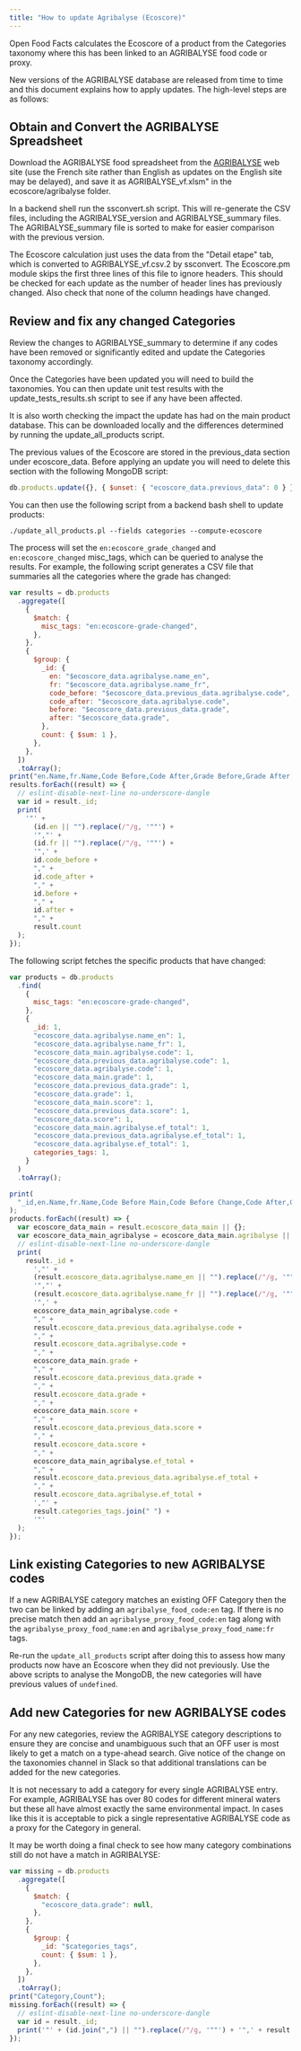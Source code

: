 ```yaml
---
title: "How to update Agribalyse (Ecoscore)"
---
```


Open Food Facts calculates the Ecoscore of a product from the Categories taxonomy where this has been linked to an AGRIBALYSE food code or proxy.

New versions of the AGRIBALYSE database are released from time to time and this document explains how to apply updates. The high-level steps are as follows:

## Obtain and Convert the AGRIBALYSE Spreadsheet

Download the AGRIBALYSE food spreadsheet from the [AGRIBALYSE](https://doc.agribalyse.fr/documentation/acces-donnees) web site (use the French site rather than English as updates on the English site may be delayed), and save it as AGRIBALYSE_vf.xlsm" in the ecoscore/agribalyse folder.

In a backend shell run the ssconvert.sh script. This will re-generate the CSV files, including the AGRIBALYSE_version and AGRIBALYSE_summary files. The AGRIBALYSE_summary file is sorted to make for easier comparison with the previous version.

The Ecoscore calculation just uses the data from the "Detail etape" tab, which is converted to AGRIBALYSE_vf.csv.2 by ssconvert. The Ecoscore.pm module skips the first three lines of this file to ignore headers. This should be checked for each update as the number of header lines has previously changed. Also check that none of the column headings have changed.

## Review and fix any changed Categories

Review the changes to AGRIBALYSE_summary to determine if any codes have been removed or significantly edited and update the Categories taxonomy accordingly.

Once the Categories have been updated you will need to build the taxonomies. You can then update unit test results with the update_tests_results.sh script to see if any have been affected.

It is also worth checking the impact the update has had on the main product database. This can be downloaded locally and the differences determined by running the update_all_products script.

The previous values of the Ecoscore are stored in the previous_data section under ecoscore_data. Before applying an update you will need to delete this section with the following MongoDB script:

```js title="Review and fix any changed Categories"
db.products.update({}, { $unset: { "ecoscore_data.previous_data": 0 } });
```

You can then use the following script from a backend bash shell to update products:

``` title="Review and fix any changed Categories"
./update_all_products.pl --fields categories --compute-ecoscore
```

The process will set the `en:ecoscore_grade_changed` and `en:ecoscore_changed` misc_tags, which can be queried to analyse the results. For example, the following script generates a CSV file that summaries all the categories where the grade has changed:

```js title="Review and fix any changed Categories"
var results = db.products
  .aggregate([
    {
      $match: {
        misc_tags: "en:ecoscore-grade-changed",
      },
    },
    {
      $group: {
        _id: {
          en: "$ecoscore_data.agribalyse.name_en",
          fr: "$ecoscore_data.agribalyse.name_fr",
          code_before: "$ecoscore_data.previous_data.agribalyse.code",
          code_after: "$ecoscore_data.agribalyse.code",
          before: "$ecoscore_data.previous_data.grade",
          after: "$ecoscore_data.grade",
        },
        count: { $sum: 1 },
      },
    },
  ])
  .toArray();
print("en.Name,fr.Name,Code Before,Code After,Grade Before,Grade After,Count");
results.forEach((result) => {
  // eslint-disable-next-line no-underscore-dangle
  var id = result._id;
  print(
    '"' +
      (id.en || "").replace(/"/g, '""') +
      '","' +
      (id.fr || "").replace(/"/g, '""') +
      '",' +
      id.code_before +
      "," +
      id.code_after +
      "," +
      id.before +
      "," +
      id.after +
      "," +
      result.count
  );
});
```

The following script fetches the specific products that have changed:

```js title="Review and fix any changed Categories"
var products = db.products
  .find(
    {
      misc_tags: "en:ecoscore-grade-changed",
    },
    {
      _id: 1,
      "ecoscore_data.agribalyse.name_en": 1,
      "ecoscore_data.agribalyse.name_fr": 1,
      "ecoscore_data_main.agribalyse.code": 1,
      "ecoscore_data.previous_data.agribalyse.code": 1,
      "ecoscore_data.agribalyse.code": 1,
      "ecoscore_data_main.grade": 1,
      "ecoscore_data.previous_data.grade": 1,
      "ecoscore_data.grade": 1,
      "ecoscore_data_main.score": 1,
      "ecoscore_data.previous_data.score": 1,
      "ecoscore_data.score": 1,
      "ecoscore_data_main.agribalyse.ef_total": 1,
      "ecoscore_data.previous_data.agribalyse.ef_total": 1,
      "ecoscore_data.agribalyse.ef_total": 1,
      categories_tags: 1,
    }
  )
  .toArray();

print(
  "_id,en.Name,fr.Name,Code Before Main,Code Before Change,Code After,Grade Before Main,Grade Before Change,Grade After,Score Before Main,Score Before Change,Score After,ef_total Before Main,ef_total Before Change,ef_total After,Categories Tags"
);
products.forEach((result) => {
  var ecoscore_data_main = result.ecoscore_data_main || {};
  var ecoscore_data_main_agribalyse = ecoscore_data_main.agribalyse || {};
  // eslint-disable-next-line no-underscore-dangle
  print(
    result._id +
      ',"' +
      (result.ecoscore_data.agribalyse.name_en || "").replace(/"/g, '""') +
      '","' +
      (result.ecoscore_data.agribalyse.name_fr || "").replace(/"/g, '""') +
      '",' +
      ecoscore_data_main_agribalyse.code +
      "," +
      result.ecoscore_data.previous_data.agribalyse.code +
      "," +
      result.ecoscore_data.agribalyse.code +
      "," +
      ecoscore_data_main.grade +
      "," +
      result.ecoscore_data.previous_data.grade +
      "," +
      result.ecoscore_data.grade +
      "," +
      ecoscore_data_main.score +
      "," +
      result.ecoscore_data.previous_data.score +
      "," +
      result.ecoscore_data.score +
      "," +
      ecoscore_data_main_agribalyse.ef_total +
      "," +
      result.ecoscore_data.previous_data.agribalyse.ef_total +
      "," +
      result.ecoscore_data.agribalyse.ef_total +
      ',"' +
      result.categories_tags.join(" ") +
      '"'
  );
});
```

## Link existing Categories to new AGRIBALYSE codes

If a new AGRIBALYSE category matches an existing OFF Category then the two can be linked by adding an `agribalyse_food_code:en` tag. If there is no precise match then add an `agribalyse_proxy_food_code:en` tag along with the `agribalyse_proxy_food_name:en` and `agribalyse_proxy_food_name:fr` tags.

Re-run the `update_all_products` script after doing this to assess how many products now have an Ecoscore when they did not previously. Use the above scripts to analyse the MongoDB, the new categories will have previous values of `undefined`.

## Add new Categories for new AGRIBALYSE codes

For any new categories, review the AGRIBALYSE category descriptions to ensure they are concise and unambiguous such that an OFF user is most likely to get a match on a type-ahead search. Give notice of the change on the taxonomies channel in Slack so that additional translations can be added for the new categories.

It is not necessary to add a category for every single AGRIBALYSE entry. For example, AGRIBALYSE has over 80 codes for different mineral waters but these all have almost exactly the same environmental impact. In cases like this it is acceptable to pick a single representative AGRIBALYSE code as a proxy for the Category in general.

It may be worth doing a final check to see how many category combinations still do not have a match in AGRIBALYSE:

```js title="Add new Categories for new AGRIBALYSE codes"
var missing = db.products
  .aggregate([
    {
      $match: {
        "ecoscore_data.grade": null,
      },
    },
    {
      $group: {
        _id: "$categories_tags",
        count: { $sum: 1 },
      },
    },
  ])
  .toArray();
print("Category,Count");
missing.forEach((result) => {
  // eslint-disable-next-line no-underscore-dangle
  var id = result._id;
  print('"' + (id.join(",") || "").replace(/"/g, '""') + '",' + result.count);
});
```
